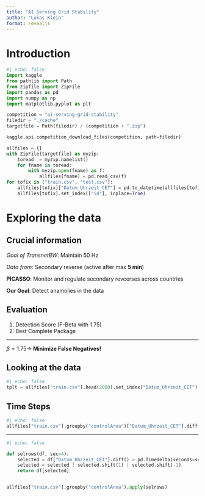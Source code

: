 ```yaml
---
title: "AI Serving Grid Stability"
author: "Lukas Klein"
format: revealjs
---
```


# Introduction

```python
#| echo: false
import kaggle
from pathlib import Path
from zipfile import ZipFile
import pandas as pd
import numpy as np
import matplotlib.pyplot as plt

competition = "ai-serving-grid-stability"
filedir = "./cache"
targetfile = Path(filedir) / (competition + ".zip")

kaggle.api.competition_download_files(competition, path=filedir)

allfiles = {}
with ZipFile(targetfile) as myzip:
    toread  = myzip.namelist()
    for fname in toread:
        with myzip.open(fname) as f:
            allfiles[fname] = pd.read_csv(f)
for tofix in ["train.csv", "test.csv"]:
    allfiles[tofix]["Datum_Uhrzeit_CET"] = pd.to_datetime(allfiles[tofix]["Datum_Uhrzeit_CET"])
    allfiles[tofix].set_index(["id"], inplace=True)
```

# Exploring the data

## Crucial information

*Goal of TransnetBW*: Maintain 50 Hz

*Data from*: Secondary reverse (active after max **5 min**)

**PICASSO**: Monitor and regulate secondary revcerses across countries

::: {.fragment .highlight-red}

**Our Goal**: Detect anamolies in the data

:::

## Evaluation

::: {.incremental}
1. Detection Score (F-Beta with 1.75)
2. Best Complete Package
:::

---

$\beta = 1.75 \rightarrow$ **Minimize False Negatives!**

## Looking at the data


```python
#| echo: false
tplt = allfiles["train.csv"].head(2000).set_index("Datum_Uhrzeit_CET").groupby("controlArea").plot()


```


## Time Steps

```python
#| echo: false
allfiles["train.csv"].groupby("controlArea")["Datum_Uhrzeit_CET"].diff().value_counts().to_frame()
```

---

```python
#| echo: false

def selrows(df, sec=4):
    selected = df["Datum_Uhrzeit_CET"].diff() > pd.Timedelta(seconds=sec)
    selected = selected | selected.shift(1) | selected.shift(-1)
    return df[selected]


allfiles["train.csv"].groupby("controlArea").apply(selrows)
```